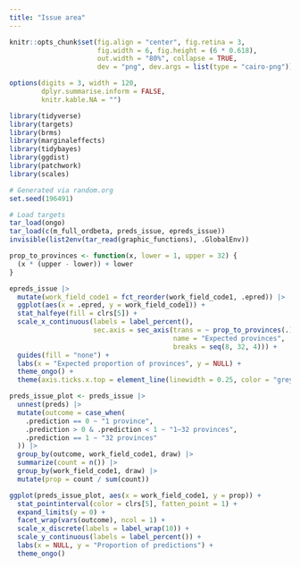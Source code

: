 ```yaml
---
title: "Issue area"
---
```


```r
knitr::opts_chunk$set(fig.align = "center", fig.retina = 3,
                      fig.width = 6, fig.height = (6 * 0.618),
                      out.width = "80%", collapse = TRUE,
                      dev = "png", dev.args = list(type = "cairo-png"))

options(digits = 3, width = 120,
        dplyr.summarise.inform = FALSE,
        knitr.kable.NA = "")
```

```r
library(tidyverse)
library(targets)
library(brms)
library(marginaleffects)
library(tidybayes)
library(ggdist)
library(patchwork)
library(scales)

# Generated via random.org
set.seed(196491)

# Load targets
tar_load(ongo)
tar_load(c(m_full_ordbeta, preds_issue, epreds_issue))
invisible(list2env(tar_read(graphic_functions), .GlobalEnv))

prop_to_provinces <- function(x, lower = 1, upper = 32) {
  (x * (upper - lower)) + lower
}
```

```r
epreds_issue |> 
  mutate(work_field_code1 = fct_reorder(work_field_code1, .epred)) |> 
  ggplot(aes(x = .epred, y = work_field_code1)) +
  stat_halfeye(fill = clrs[5]) +
  scale_x_continuous(labels = label_percent(),
                     sec.axis = sec_axis(trans = ~ prop_to_provinces(.),
                                         name = "Expected provinces",
                                         breaks = seq(8, 32, 4))) +
  guides(fill = "none") +
  labs(x = "Expected proportion of provinces", y = NULL) +
  theme_ongo() +
  theme(axis.ticks.x.top = element_line(linewidth = 0.25, color = "grey50"))
```

```r
preds_issue_plot <- preds_issue |> 
  unnest(preds) |> 
  mutate(outcome = case_when(
    .prediction == 0 ~ "1 province",
    .prediction > 0 & .prediction < 1 ~ "1–32 provinces",
    .prediction == 1 ~ "32 provinces"
  )) |> 
  group_by(outcome, work_field_code1, draw) |> 
  summarize(count = n()) |> 
  group_by(work_field_code1, draw) |> 
  mutate(prop = count / sum(count))

ggplot(preds_issue_plot, aes(x = work_field_code1, y = prop)) +
  stat_pointinterval(color = clrs[5], fatten_point = 1) +
  expand_limits(y = 0) +
  facet_wrap(vars(outcome), ncol = 1) +
  scale_x_discrete(labels = label_wrap(10)) +
  scale_y_continuous(labels = label_percent()) +
  labs(x = NULL, y = "Proportion of predictions") +
  theme_ongo()
```
